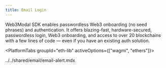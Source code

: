 ```yaml
---
title: Email Login
---
```




Web3Modal SDK enables passwordless Web3 onboarding (no seed phrases) and authentication.
It offers blazing-fast, hardware-secured, passwordless login, Web3 onboarding, and access to over 20 blockchains with a few lines of code — even if you have an existing auth solution.

<YoutubeEmbed videoId="I1B9eAJk9aI" />
<EmailAlert />

<PlatformTabs groupId="eth-lib" activeOptions={["wagmi", "ethers"]}>
<PlatformTabItem value="wagmi">

<WagmiImplementation />

</PlatformTabItem>
<PlatformTabItem value="ethers">

<EthersImplementation />

</PlatformTabItem>
</PlatformTabs>
../../shared/email/email-alert.mdx